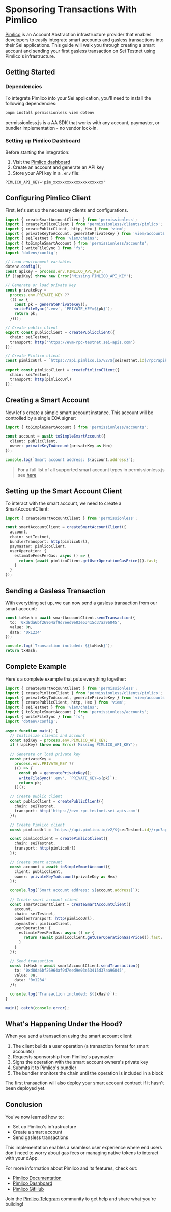 
# Sponsoring Transactions With Pimlico

[Pimlico](https://pimlico.io) is an Account Abstraction infrastructure provider that enables developers to easily integrate smart accounts and gasless transactions into their Sei applications. This guide will walk you through creating a smart account and sending your first gasless transaction on Sei Testnet using Pimlico's infrastructure.

## Getting Started

### Dependencies

To integrate Pimlico into your Sei application, you'll need to install the following dependencies:

```bash copy
pnpm install permissionless viem dotenv
```

<Callout type="info">permissionless.js is a AA SDK that works with any account, paymaster, or bundler implementation - no vendor lock-in.</Callout>

### Setting up Pimlico Dashboard

Before starting the integration:

1. Visit the [Pimlico dashboard](https://dashboard.pimlico.io)
2. Create an account and generate an API key
3. Store your API key in a `.env` file:

```shell copy
PIMLICO_API_KEY='pim_xxxxxxxxxxxxxxxxxxxxxx'
```

## Configuring Pimlico Client

First, let's set up the necessary clients and configurations.

```typescript copy
import { createSmartAccountClient } from 'permissionless';
import { createPimlicoClient } from 'permissionless/clients/pimlico';
import { createPublicClient, http, Hex } from 'viem';
import { privateKeyToAccount, generatePrivateKey } from 'viem/accounts';
import { seiTestnet } from 'viem/chains';
import { toSimpleSmartAccount } from 'permissionless/accounts';
import { writeFileSync } from 'fs';
import 'dotenv/config';

// Load environment variables
dotenv.config();
const apiKey = process.env.PIMLICO_API_KEY;
if (!apiKey) throw new Error('Missing PIMLICO_API_KEY');

// Generate or load private key
const privateKey =
  process.env.PRIVATE_KEY ??
  (() => {
    const pk = generatePrivateKey();
    writeFileSync('.env', `PRIVATE_KEY=${pk}`);
    return pk;
  })();

// Create public client
export const publicClient = createPublicClient({
  chain: seiTestnet,
  transport: http('https://evm-rpc-testnet.sei-apis.com')
});

// Create Pimlico client
const pimlicoUrl = `https://api.pimlico.io/v2/${seiTestnet.id}/rpc?apikey=${apiKey}`;

export const pimlicoClient = createPimlicoClient({
  chain: seiTestnet,
  transport: http(pimlicoUrl)
});
```

## Creating a Smart Account

Now let's create a simple smart account instance. This account will be controlled by a single EOA signer:

```typescript copy
import { toSimpleSmartAccount } from 'permissionless/accounts';

const account = await toSimpleSmartAccount({
  client: publicClient,
  owner: privateKeyToAccount(privateKey as Hex)
});

console.log(`Smart account address: ${account.address}`);
```

> For a full list of all supported smart account types in permissionless.js see [here](https://docs.pimlico.io/permissionless/how-to/accounts/comparison)

## Setting up the Smart Account Client

To interact with the smart account, we need to create a SmartAccountClient:

```typescript copy
import { createSmartAccountClient } from 'permissionless';

const smartAccountClient = createSmartAccountClient({
  account,
  chain: seiTestnet,
  bundlerTransport: http(pimlicoUrl),
  paymaster: pimlicoClient,
  userOperation: {
    estimateFeesPerGas: async () => {
      return (await pimlicoClient.getUserOperationGasPrice()).fast;
    }
  }
});
```

## Sending a Gasless Transaction

With everything set up, we can now send a gasless transaction from our smart account:

```typescript copy
const txHash = await smartAccountClient.sendTransaction({
  to: '0xd8da6bf26964af9d7eed9e03e53415d37aa96045',
  value: 0n,
  data: '0x1234'
});

console.log(`Transaction included: ${txHash}`);
return txHash;
```

## Complete Example

Here's a complete example that puts everything together:

```typescript copy
import { createSmartAccountClient } from 'permissionless';
import { createPimlicoClient } from 'permissionless/clients/pimlico';
import { privateKeyToAccount, generatePrivateKey } from 'viem/accounts';
import { createPublicClient, http, Hex } from 'viem';
import { seiTestnet } from 'viem/chains';
import { toSimpleSmartAccount } from 'permissionless/accounts';
import { writeFileSync } from 'fs';
import 'dotenv/config';

async function main() {
  // Initialize clients and account
  const apiKey = process.env.PIMLICO_API_KEY;
  if (!apiKey) throw new Error('Missing PIMLICO_API_KEY');

  // Generate or load private key
  const privateKey =
    process.env.PRIVATE_KEY ??
    (() => {
      const pk = generatePrivateKey();
      writeFileSync('.env', `PRIVATE_KEY=${pk}`);
      return pk;
    })();

  // Create public client
  const publicClient = createPublicClient({
    chain: seiTestnet,
    transport: http('https://evm-rpc-testnet.sei-apis.com')
  });

  // Create Pimlico client
  const pimlicoUrl = `https://api.pimlico.io/v2/${seiTestnet.id}/rpc?apikey=${apiKey}`;

  const pimlicoClient = createPimlicoClient({
    chain: seiTestnet,
    transport: http(pimlicoUrl)
  });

  // Create smart account
  const account = await toSimpleSmartAccount({
    client: publicClient,
    owner: privateKeyToAccount(privateKey as Hex)
  });

  console.log(`Smart account address: ${account.address}`);

  // Create smart account client
  const smartAccountClient = createSmartAccountClient({
    account,
    chain: seiTestnet,
    bundlerTransport: http(pimlicoUrl),
    paymaster: pimlicoClient,
    userOperation: {
      estimateFeesPerGas: async () => {
        return (await pimlicoClient.getUserOperationGasPrice()).fast;
      }
    }
  });

  // Send transaction
  const txHash = await smartAccountClient.sendTransaction({
    to: '0xd8da6bf26964af9d7eed9e03e53415d37aa96045',
    value: 0n,
    data: '0x1234'
  });

  console.log(`Transaction included: ${txHash}`);
}

main().catch(console.error);
```

## What's Happening Under the Hood?

When you send a transaction using the smart account client:

1. The client builds a user operation (a transaction format for smart accounts)
2. Requests sponsorship from Pimlico's paymaster
3. Signs the operation with the smart account owners's private key
4. Submits it to Pimlico's bundler
5. The bundler monitors the chain until the operation is included in a block

The first transaction will also deploy your smart account contract if it hasn't been deployed yet.

## Conclusion

You've now learned how to:

- Set up Pimlico's infrastructure
- Create a smart account
- Send gasless transactions

This implementation enables a seamless user experience where end users don't need to worry about gas fees or managing native tokens to interact with your dApp.

For more information about Pimlico and its features, check out:

- [Pimlico Documentation](https://docs.pimlico.io)
- [Pimlico Dashboard](https://dashboard.pimlico.io)
- [Pimlico GitHub](https://github.com/pimlicolabs)

Join the [Pimlico Telegram](https://t.me/pimlicoHQ) community to get help and share what you're building!
